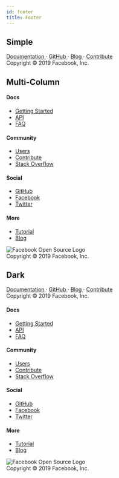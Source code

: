 ```yaml
---
id: footer
title: Footer
---
```



## Simple

<Playground>
  <footer class="footer">
    <div class="container container--fluid">
      <div class="footer__links">
        <a class="footer__link-item" href="#url">
          Documentation
        </a>
        <span class="footer__link-separator">&middot;</span>
        <a class="footer__link-item" href="#url">
          GitHub
        </a>
        <span class="footer__link-separator">&middot;</span>
        <a class="footer__link-item" href="#url">
          Blog
        </a>
        <span class="footer__link-separator">&middot;</span>
        <a class="footer__link-item" href="#url">
          Contribute
        </a>
      </div>
      <div>Copyright © 2019 Facebook, Inc.</div>
    </div>
  </footer>
</Playground>

## Multi-Column

<Playground>
  <footer class="footer">
    <div class="container container--fluid">
      <div class="row footer__links">
        <div class="col footer__col">
          <h4 class="footer__title">Docs</h4>
          <ul class="footer__items">
            <li class="footer__item">
              <a class="footer__link-item" href="#url">
                Getting Started
              </a>
            </li>
            <li class="footer__item">
              <a class="footer__link-item" href="#url">
                API
              </a>
            </li>
            <li class="footer__item">
              <a class="footer__link-item" href="#url">
                FAQ
              </a>
            </li>
          </ul>
        </div>
        <div class="col footer__col">
          <h4 class="footer__title">Community</h4>
          <ul class="footer__items">
            <li class="footer__item">
              <a class="footer__link-item" href="#url">
                Users
              </a>
            </li>
            <li class="footer__item">
              <a class="footer__link-item" href="#url">
                Contribute
              </a>
            </li>
            <li class="footer__item">
              <a class="footer__link-item" href="#url">
                Stack Overflow
              </a>
            </li>
          </ul>
        </div>
        <div class="col footer__col">
          <h4 class="footer__title">Social</h4>
          <ul class="footer__items">
            <li class="footer__item">
              <a class="footer__link-item" href="#url">
                GitHub
              </a>
            </li>
            <li class="footer__item">
              <a class="footer__link-item" href="#url">
                Facebook
              </a>
            </li>
            <li class="footer__item">
              <a class="footer__link-item" href="#url">
                Twitter
              </a>
            </li>
          </ul>
        </div>
        <div class="col footer__col">
          <h4 class="footer__title">More</h4>
          <ul class="footer__items">
            <li class="footer__item">
              <a class="footer__link-item" href="#url">
                Tutorial
              </a>
            </li>
            <li class="footer__item">
              <a class="footer__link-item" href="#url">
                Blog
              </a>
            </li>
          </ul>
        </div>
      </div>
      <div class="text--center">
        <div class="margin-bottom--sm">
          <img
            class="footer__logo"
            alt="Facebook Open Source Logo"
            src="img/fb-oss-dark.png"
          />
        </div>
        Copyright © 2019 Facebook, Inc.
      </div>
    </div>
  </footer>
</Playground>

## Dark

<Playground>
  <footer class="footer footer--dark">
    <div class="container container--fluid">
      <div class="footer__links">
        <a class="footer__link-item" href="#url">
          Documentation
        </a>
        <span class="footer__link-separator">&middot;</span>
        <a class="footer__link-item" href="#url">
          GitHub
        </a>
        <span class="footer__link-separator">&middot;</span>
        <a class="footer__link-item" href="#url">
          Blog
        </a>
        <span class="footer__link-separator">&middot;</span>
        <a class="footer__link-item" href="#url">
          Contribute
        </a>
      </div>
      <div>Copyright © 2019 Facebook, Inc.</div>
    </div>
  </footer>
</Playground>

<Playground>
  <footer class="footer footer--dark">
    <div class="container container--fluid">
      <div class="row footer__links">
        <div class="col footer__col">
          <h4 class="footer__title">Docs</h4>
          <ul class="footer__items">
            <li class="footer__item">
              <a class="footer__link-item" href="#url">
                Getting Started
              </a>
            </li>
            <li class="footer__item">
              <a class="footer__link-item" href="#url">
                API
              </a>
            </li>
            <li class="footer__item">
              <a class="footer__link-item" href="#url">
                FAQ
              </a>
            </li>
          </ul>
        </div>
        <div class="col footer__col">
          <h4 class="footer__title">Community</h4>
          <ul class="footer__items">
            <li class="footer__item">
              <a class="footer__link-item" href="#url">
                Users
              </a>
            </li>
            <li class="footer__item">
              <a class="footer__link-item" href="#url">
                Contribute
              </a>
            </li>
            <li class="footer__item">
              <a class="footer__link-item" href="#url">
                Stack Overflow
              </a>
            </li>
          </ul>
        </div>
        <div class="col footer__col">
          <h4 class="footer__title">Social</h4>
          <ul class="footer__items">
            <li class="footer__item">
              <a class="footer__link-item" href="#url">
                GitHub
              </a>
            </li>
            <li class="footer__item">
              <a class="footer__link-item" href="#url">
                Facebook
              </a>
            </li>
            <li class="footer__item">
              <a class="footer__link-item" href="#url">
                Twitter
              </a>
            </li>
          </ul>
        </div>
        <div class="col footer__col">
          <h4 class="footer__title">More</h4>
          <ul class="footer__items">
            <li class="footer__item">
              <a class="footer__link-item" href="#url">
                Tutorial
              </a>
            </li>
            <li class="footer__item">
              <a class="footer__link-item" href="#url">
                Blog
              </a>
            </li>
          </ul>
        </div>
      </div>
      <div class="text--center">
        <div class="margin-bottom--sm">
          <img
            class="footer__logo"
            alt="Facebook Open Source Logo"
            src="img/fb-oss-dark.png"
          />
        </div>
        Copyright © 2019 Facebook, Inc.
      </div>
    </div>
  </footer>
</Playground>
